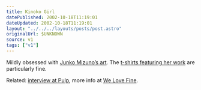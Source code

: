 ```yaml
---
title: Kinoko Girl
datePublished: 2002-10-18T11:19:01
dateUpdated: 2002-10-18T11:19:01
layout: "../../../layouts/posts/post.astro"
originalUrl: $UNKNOWN
source: v1
tags: ["v1"]
---
```


Mildly obsessed with [Junko Mizuno&#8217;s art][1]. The [t-shirts featuring her work][2] are particularly fine.

Related: [interview at Pulp][3], more info at [We Love Fine][4].

[1]: http://www.mizuno-junko.com/ "Mizuno Junko Official Website"
[2]: http://www.welovefine.com/fine/shop/html/shoppingjk.html "Mighty Fine Shopping: Junko Mizuno t-shirts (warning - background music!)"
[3]: http://www.pulp-mag.com/archives/5.06/feature_mizuno_01.shtml "Pulp Magazine: 'til her debut as a manga artist"
[4]: http://www.welovefine.com/junko/ "Junko Mizuno at We Love Fine"
